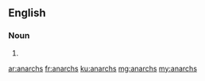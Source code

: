 ==English==

===Noun===
{{head|en}}

# {{plural of|anarch}}

[[ar:anarchs]]
[[fr:anarchs]]
[[ku:anarchs]]
[[mg:anarchs]]
[[my:anarchs]]